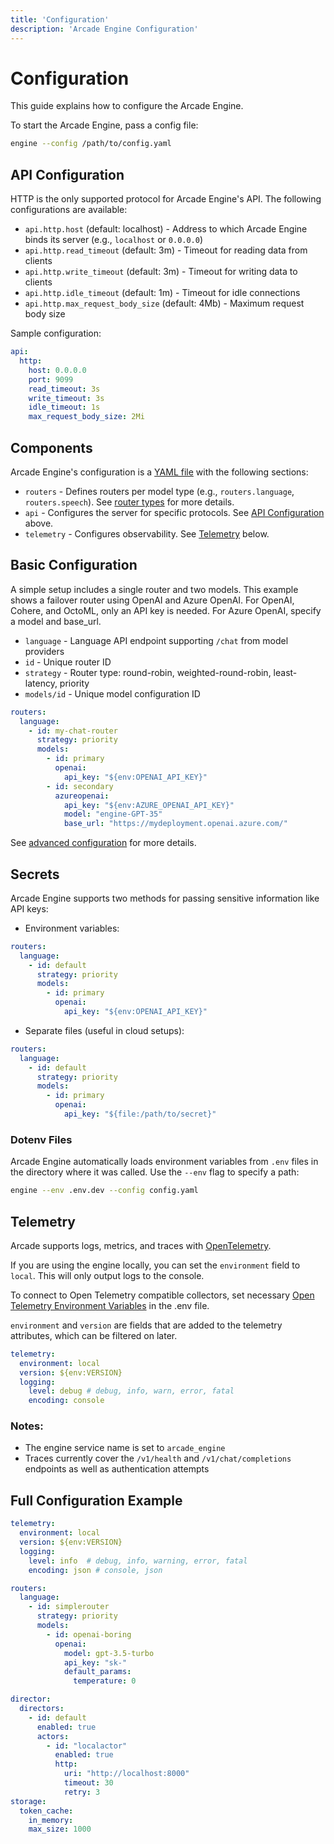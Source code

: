 ```yaml
---
title: 'Configuration'
description: 'Arcade Engine Configuration'
---
```


# Configuration

This guide explains how to configure the Arcade Engine.

To start the Arcade Engine, pass a config file:

```bash
engine --config /path/to/config.yaml
```

## API Configuration

HTTP is the only supported protocol for Arcade Engine's API. The following configurations are available:

- `api.http.host` (default: localhost) - Address to which Arcade Engine binds its server (e.g., `localhost` or `0.0.0.0`)
- `api.http.read_timeout` (default: 3m) - Timeout for reading data from clients
- `api.http.write_timeout` (default: 3m) - Timeout for writing data to clients
- `api.http.idle_timeout` (default: 1m) - Timeout for idle connections
- `api.http.max_request_body_size` (default: 4Mb) - Maximum request body size

Sample configuration:

```yaml
api:
  http:
    host: 0.0.0.0
    port: 9099
    read_timeout: 3s
    write_timeout: 3s
    idle_timeout: 1s
    max_request_body_size: 2Mi
```

## Components

Arcade Engine's configuration is a [YAML file](https://yaml.org/) with the following sections:

- `routers` - Defines routers per model type (e.g., `routers.language`, `routers.speech`). See [router types](/essentials/routers) for more details.
- `api` - Configures the server for specific protocols. See [API Configuration](#api-configuration) above.
- `telemetry` - Configures observability. See [Telemetry](#telemetry) below.

## Basic Configuration

A simple setup includes a single router and two models. This example shows a failover router using OpenAI and Azure OpenAI. For OpenAI, Cohere, and OctoML, only an API key is needed. For Azure OpenAI, specify a model and base_url.

- `language` - Language API endpoint supporting `/chat` from model providers
- `id` - Unique router ID
- `strategy` - Router type: round-robin, weighted-round-robin, least-latency, priority
- `models/id` - Unique model configuration ID

```yaml
routers:
  language:
    - id: my-chat-router
      strategy: priority
      models:
        - id: primary
          openai:
            api_key: "${env:OPENAI_API_KEY}"
        - id: secondary
          azureopenai:
            api_key: "${env:AZURE_OPENAI_API_KEY}"
            model: "engine-GPT-35"
            base_url: "https://mydeployment.openai.azure.com/"
```


See [advanced configuration](/essentials/configuration#advanced-configuration) for more details.

## Secrets

Arcade Engine supports two methods for passing sensitive information like API keys:

- Environment variables:

```yaml
routers:
  language:
    - id: default
      strategy: priority
      models:
        - id: primary
          openai:
            api_key: "${env:OPENAI_API_KEY}"
```

- Separate files (useful in cloud setups):

```yaml
routers:
  language:
    - id: default
      strategy: priority
      models:
        - id: primary
          openai:
            api_key: "${file:/path/to/secret}"
```

### Dotenv Files

Arcade Engine automatically loads environment variables from `.env` files in the directory where it was called. Use the `--env` flag to specify a path:

```bash
engine --env .env.dev --config config.yaml
```

## Telemetry
Arcade supports logs, metrics, and traces with [OpenTelemetry](https://opentelemetry.io/).

If you are using the engine locally, you can set the `environment` field to `local`. This will only output logs to the console.

To connect to Open Telemetry compatible collectors, set necessary [Open Telemetry Environment Variables](https://opentelemetry.io/docs/specs/otel/configuration/sdk-environment-variables/) in the .env file.


`environment` and `version` are fields that are added to the telemetry attributes, which can be filtered on later.

```yaml
telemetry:
  environment: local
  version: ${env:VERSION}
  logging:
    level: debug # debug, info, warn, error, fatal
    encoding: console
```

### Notes:
- The engine service name is set to `arcade_engine`
- Traces currently cover the `/v1/health` and `/v1/chat/completions` endpoints as well as authentication attempts


## Full Configuration Example

```yaml
telemetry:
  environment: local
  version: ${env:VERSION}
  logging:
    level: info  # debug, info, warning, error, fatal
    encoding: json # console, json

routers:
  language:
    - id: simplerouter
      strategy: priority
      models:
        - id: openai-boring
          openai:
            model: gpt-3.5-turbo
            api_key: "sk-"
            default_params:
              temperature: 0

director:
  directors:
    - id: default
      enabled: true
      actors:
        - id: "localactor"
          enabled: true
          http:
            uri: "http://localhost:8000"
            timeout: 30
            retry: 3
storage:
  token_cache:
    in_memory:
    max_size: 1000
```
